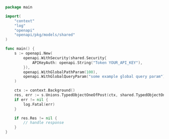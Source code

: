 ```go showLineNumbers copy filename="Typed Object One Of Post usage example"
package main

import(
	"context"
	"log"
	"openapi"
	"openapi/pkg/models/shared"
)

func main() {
    s := openapi.New(
        openapi.WithSecurity(shared.Security{
            APIKeyAuth: openapi.String("Token YOUR_API_KEY"),
        }),
        openapi.WithGlobalPathParam(100),
        openapi.WithGlobalQueryParam("some example global query param"),
    )

    ctx := context.Background()
    res, err := s.Unions.TypedObjectOneOfPost(ctx, shared.TypedObjectOneOf{})
    if err != nil {
        log.Fatal(err)
    }

    if res.Res != nil {
        // handle response
    }
}
```
